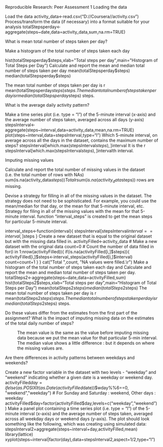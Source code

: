Reproducible Research: Peer Assessment 1
Loading the data

Load the data
activity_data<-read.csv("D://Coursera//activity.csv")
Process/transform the data (if necessary) into a format suitable for your analysis
totalStepsperday<-aggregate(steps~date,data=activity_data,sum,na.rm=TRUE)

What is mean total number of steps taken per day?

Make a histogram of the total number of steps taken each day

hist(totalStepsperday$steps,xlab="Total steps per day",main="Histogram of Total Steps per Day")
Calculate and report the mean and median total number of steps taken per day
mean(totalStepsperday$steps)
median(totalStepsperday$steps)

The mean total number of steps taken per day is r mean(totalStepsperday$steps) steps.
The median total number of steps taken per day is r median(totalStepsperday$steps) steps.

What is the average daily activity pattern?

Make a time series plot (i.e. type = "l") of the 5-minute interval (x-axis) and the average number of steps taken, averaged across all days (y-axis)
stepsInterval<-aggregate(steps~interval,data=activity_data,mean,na.rm=TRUE)
plot(steps~interval,data=stepsInterval,type="l")
Which 5-minute interval, on average across all the days in the dataset, contains the maximum number of steps?
stepsInterval[which.max(stepsInterval$steps),]$interval
It is the r stepsInterval[which.max(stepsInterval$steps),]$intervalth interval.

Imputing missing values

Calculate and report the total number of missing values in the dataset (i.e. the total number of rows with NAs)
sum(is.na(activity_data$steps))
Total r sum(is.na(activity_data$steps)) rows are missing.

Devise a strategy for filling in all of the missing values in the dataset. The strategy does not need to be sophisticated. For example, you could use the mean/median for that day, or the mean for that 5-minute interval, etc.
Strategy for filing in all of the missing values with the mean for that 5-minute interval. function "interval_steps" is created to get the mean steps for particular 5-minute interval.

interval_steps<-function(interval){
  stepsInterval[stepsInterval$interval==interval,]$steps
}
Create a new dataset that is equal to the original dataset but with the missing data filled in.
activityFilled<-activity_data   # Make a new dataset with the original data
count=0           # Count the number of data filled in
for(i in 1:nrow(activityFilled)){
  if(is.na(activityFilled[i,]$steps)){
    activityFilled[i,]$steps<-interval_steps(activityFilled[i,]$interval)
    count=count+1
  }
}
cat("Total ",count, "NA values were filled.\r")  
Make a histogram of the total number of steps taken each day and Calculate and report the mean and median total number of steps taken per day.
totalSteps2<-aggregate(steps~date,data=activityFilled,sum)
hist(totalSteps2$steps,xlab="Total steps per day",main="Histogram of Total Steps per Day")
mean(totalSteps2$steps)
median(totalSteps2$steps)
The mean total number of steps taken per day is r mean(totalSteps2$steps) steps.
The median total number of steps taken per day is r median(totalSteps2$steps) steps.

Do these values differ from the estimates from the first part of the assignment? What is the impact of imputing missing data on the estimates of the total daily number of steps?

: The mean value is the same as the value before imputing missing data because we put the mean value for that particular 5-min interval. The median value shows a little difference : but it depends on where the missing values are.

Are there differences in activity patterns between weekdays and weekends?

Create a new factor variable in the dataset with two levels - "weekday" and "weekend" indicating whether a given date is a weekday or weekend day.
activityFilled$day=ifelse(as.POSIXlt(as.Date(activityFilled$date))$wday%%6==0,
                          "weekend","weekday")
# For Sunday and Saturday : weekend, Other days : weekday 
activityFilled$day=factor(activityFilled$day,levels=c("weekday","weekend"))
Make a panel plot containing a time series plot (i.e. type = "l") of the 5-minute interval (x-axis) and the average number of steps taken, averaged across all weekday days or weekend days (y-axis). The plot should look something like the following, which was creating using simulated data:
  stepsInterval2=aggregate(steps~interval+day,activityFilled,mean)
library(lattice)
xyplot(steps~interval|factor(day),data=stepsInterval2,aspect=1/2,type="l")
